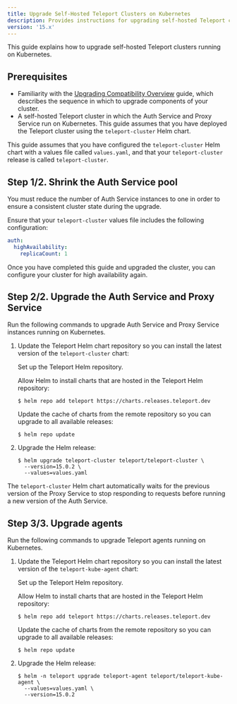 ```yaml
---
title: Upgrade Self-Hosted Teleport Clusters on Kubernetes
description: Provides instructions for upgrading self-hosted Teleport clusters that run on Kubernetes. 
version: '15.x'
---
```


This guide explains how to upgrade self-hosted Teleport clusters running on
Kubernetes.

## Prerequisites

- Familiarity with the [Upgrading Compatibility Overview](/docs/upgrading/overview) guide,
  which describes the sequence in which to upgrade components of your cluster.
- A self-hosted Teleport cluster in which the Auth Service and Proxy Service run
  on Kubernetes. This guide assumes that you have deployed the Teleport cluster
  using the `teleport-cluster` Helm chart.

This guide assumes that you have configured the `teleport-cluster` Helm chart
with a values file called `values.yaml`, and that your `teleport-cluster`
release is called `teleport-cluster`.

## Step 1/2. Shrink the Auth Service pool

You must reduce the number of Auth Service instances to one in order to ensure a
consistent cluster state during the upgrade.

Ensure that your `teleport-cluster` values file includes the following
configuration:

```yaml
auth:
  highAvailability:
    replicaCount: 1
```

Once you have completed this guide and upgraded the cluster, you can configure
your cluster for high availability again.

## Step 2/2. Upgrade the Auth Service and Proxy Service

Run the following commands to upgrade Auth Service and Proxy Service instances
running on Kubernetes.

1. Update the Teleport Helm chart repository so you can install the latest
   version of the `teleport-cluster` chart:

   Set up the Teleport Helm repository.

   Allow Helm to install charts that are hosted in the Teleport Helm repository:

   ```code
   $ helm repo add teleport https://charts.releases.teleport.dev
   ```

   Update the cache of charts from the remote repository so you can upgrade to all
   available releases:

   ```code
   $ helm repo update
   ```

2. Upgrade the Helm release:

   ```code
   $ helm upgrade teleport-cluster teleport/teleport-cluster \
     --version=15.0.2 \
     --values=values.yaml
   ```

The `teleport-cluster` Helm chart automatically waits for the previous version
of the Proxy Service to stop responding to requests before running a new version
of the Auth Service.

## Step 3/3. Upgrade agents

Run the following commands to upgrade Teleport agents running on Kubernetes.

1. Update the Teleport Helm chart repository so you can install the latest
   version of the `teleport-kube-agent` chart:

   Set up the Teleport Helm repository.

   Allow Helm to install charts that are hosted in the Teleport Helm repository:

   ```code
   $ helm repo add teleport https://charts.releases.teleport.dev
   ```

   Update the cache of charts from the remote repository so you can upgrade to all
   available releases:

   ```code
   $ helm repo update
   ```

2. Upgrade the Helm release:

   ```code
   $ helm -n teleport upgrade teleport-agent teleport/teleport-kube-agent \
     --values=values.yaml \
     --version=15.0.2
   ```

